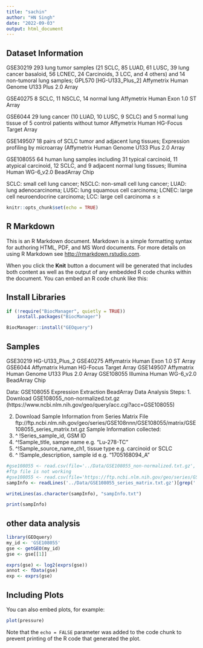 ```yaml
---
title: "sachin"
author: "HN Singh"
date: "2022-09-03"
output: html_document
---
```

## Dataset Information

GSE30219 293 lung tumor samples (21 SCLC, 85 LUAD, 61 LUSC, 39 lung cancer basaloid, 56 LCNEC, 24 Carcinoids, 3 LCC, and 4 others) and 14 non-tumoral lung samples; GPL570 [HG-U133_Plus_2] Affymetrix Human Genome U133 Plus 2.0 Array

GSE40275 8 SCLC, 11 NSCLC, 14 normal lung Affymetrix Human Exon 1.0 ST Array

GSE6044 29 lung cancer (10 LUAD, 10 LUSC, 9 SCLC) and 5 normal lung tissue of 5 control patients without tumor Affymetrix Human HG-Focus Target Array

GSE149507 18 pairs of SCLC tumor and adjacent lung tissues; Expression profiling by microarray (Affymetrix Human Genome U133 Plus 2.0 Array

GSE108055 64 human lung samples including 31 typical carcinoid, 11 atypical carcinoid, 12 SCLC, and 9 adjacent normal lung tissues; Illumina Human WG-6_v2.0 BeadArray Chip

SCLC: small cell lung cancer; NSCLC: non-small cell lung cancer; LUAD: lung adenocarcinoma; LUSC: lung squamous cell carcinoma; LCNEC: large cell neuroendocrine carcinoma; LCC: large cell carcinoma ≤ ≥

```r
knitr::opts_chunk$set(echo = TRUE)
```

## R Markdown

This is an R Markdown document. Markdown is a simple formatting syntax for authoring HTML, PDF, and MS Word documents. For more details on using R Markdown see <http://rmarkdown.rstudio.com>.

When you click the **Knit** button a document will be generated that includes both content as well as the output of any embedded R code chunks within the document. You can embed an R code chunk like this:

## Install Libraries
```r
if (!require("BiocManager", quietly = TRUE))
    install.packages("BiocManager")

BiocManager::install("GEOquery")
```

## Samples
GSE30219    HG-U133_Plus_2
GSE40275    Affymatrix Human Exon 1.0 ST Array
GSE6044     Affymatrix Human HG-Focus Target Array
GSE149507   Affymatrix Human Genome U133 Plus 2.0 Array
GSE108055   Illumina Human WG-6_v2.0 BeadArray Chip

Data: GSE108055 Expression Extraction
BeadArray Data Analysis Steps:
1. Download GSE108055_non-normalized.txt.gz  (https://www.ncbi.nlm.nih.gov/geo/query/acc.cgi?acc=GSE108055)

2. Download Sample Information from Series Matrix File
ftp://ftp.ncbi.nlm.nih.gov/geo/series/GSE108nnn/GSE108055/matrix/GSE108055_series_matrix.txt.gz
  Sample Information collected:
  1. ^ !Series_sample_id, GSM ID
  2. ^!Sample_title, sampe name e.g. "Lu-278-TC"
  3. ^!Sample_source_name_ch1, tissue type e.g. carcinoid or SCLC
  4. ^ !Sample_description, sample id e.g. "1705168094_A"

```r
#gse108055 <- read.csv(file='../Data/GSE108055_non-normalized.txt.gz', sep="\t", header = TRUE)
#ftp file is not working
#gse108055 <- read.csv(file='https://ftp.ncbi.nlm.nih.gov/geo/series/GSE108nnn/GSE108055/suppl/GSE108055_non-normalized.txt.gz', sep="\t", header = TRUE)
sampInfo <- readLines('../Data/GSE108055_series_matrix.txt.gz')[grep('!Series_sample_id|!Sample_title|!Sample_source_name_ch1|!Sample_description', readLines('../Data/GSE108055_series_matrix.txt.gz'))]

writeLines(as.character(sampInfo), "sampInfo.txt")

print(sampInfo)
```

## other data analysis
```r
library(GEOquery)
my_id <- 'GSE108055'
gse <- getGEO(my_id)
gse <- gse[[1]]

exprs(gse) <- log2(exprs(gse))
annot <- fData(gse)
exp <- exprs(gse)
```


## Including Plots

You can also embed plots, for example:

```r
plot(pressure)
```

Note that the `echo = FALSE` parameter was added to the code chunk to prevent printing of the R code that generated the plot.
